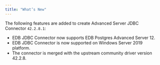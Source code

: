 ```yaml
---
title: "What’s New"
---
```


<div id="whats_new" class="registered_link"></div>


The following features are added to create Advanced Server JDBC Connector `42.2.8.1`:

-   EDB JDBC Connector now supports EDB Postgres Advanced Server 12.
-   EDB JDBC Connector is now supported on Windows Server 2019 platform.
-   The connector is merged with the upstream community driver version 42.2.8.
